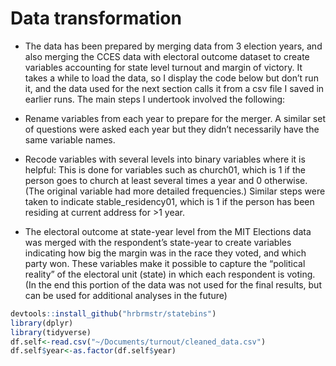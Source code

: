 # Data transformation

- The data has been prepared by merging data from 3 election years, and also merging the CCES data with electoral outcome dataset to create variables accounting for state level turnout and margin of victory. It takes a while to load the data, so I display the code below but don't run it, and the data used for the next section calls it from a csv file I saved in earlier runs. The main steps I undertook involved the following:

- Rename variables from each year to prepare for the merger. A similar set of questions were asked each year but they didn't necessarily have the same variable names.
- Recode variables with several levels into binary variables where it is helpful: This is done for variables such as church01, which is 1 if the person goes to church at least several times a year and 0 otherwise. (The original variable had more detailed frequencies.) Similar steps were taken to indicate stable_residency01, which is 1 if the person has been residing at current address for >1 year.
- The electoral outcome at state-year level from the MIT Elections data was merged with the respondent's state-year to create variables indicating how big the margin was in the race they voted, and which party won. These variables make it possible to capture the "political reality" of the electoral unit (state) in which each respondent is voting. (In the end this portion of the data was not used for the final results, but can be used for additional analyses in the future)



```r
devtools::install_github("hrbrmstr/statebins")
library(dplyr)
library(tidyverse)
df.self<-read.csv("~/Documents/turnout/cleaned_data.csv")
df.self$year<-as.factor(df.self$year)

```
